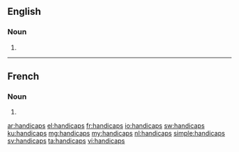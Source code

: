 ==English==

===Noun===
{{head|en|plural}}

# {{plural of|handicap|lang=en|nocat=1}}

----

==French==

===Noun===
{{head|fr|plural}} {{m-p}}

# {{plural of|handicap|lang=fr|nocat=1}}

[[ar:handicaps]]
[[el:handicaps]]
[[fr:handicaps]]
[[io:handicaps]]
[[sw:handicaps]]
[[ku:handicaps]]
[[mg:handicaps]]
[[my:handicaps]]
[[nl:handicaps]]
[[simple:handicaps]]
[[sv:handicaps]]
[[ta:handicaps]]
[[vi:handicaps]]